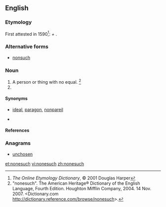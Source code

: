 ==English==

===Etymology===
First attested in 1590<ref name="EOD-etymdate">''The Online Etymology Dictionary'', © 2001 Douglas Harper</ref>: {{term|none|lang=en}} <i>+</i> {{term|such|lang=en}}.

===Alternative forms===
* [[nonsuch]]

===Noun===
{{en-noun|es}}

# A person or thing with no equal. <ref> "nonesuch". The American Heritage® Dictionary of the English Language, Fourth Edition. Houghton Mifflin Company, 2004. 14 Nov. 2007. <Dictionary.com http://dictionary.reference.com/browse/nonesuch>. </ref>
# {{taxlink|Lychnis chalcedonica|species|noshow=1}}

====Synonyms====
* {{sense|something without equal}} [[ideal]], [[paragon]], [[nonpareil]]
* {{sense|''Lychnis chalcedonia''}}

====References====
<references/>

===Anagrams===
* [[unchosen#English|unchosen]]

[[et:nonesuch]]
[[vi:nonesuch]]
[[zh:nonesuch]]